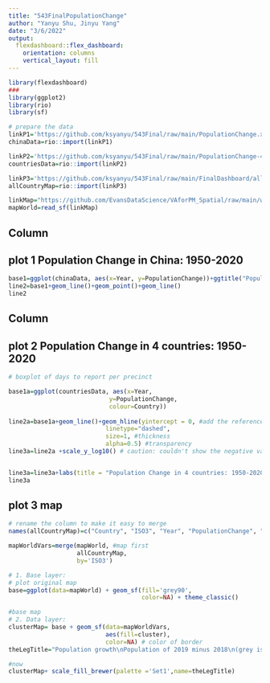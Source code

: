 ```yaml
---
title: "543FinalPopulationChange"
author: "Yanyu Shu, Jinyu Yang"
date: "3/6/2022"
output: 
  flexdashboard::flex_dashboard:
    orientation: columns
    vertical_layout: fill
---
```


```r
library(flexdashboard)
###
library(ggplot2)
library(rio)
library(sf)
```

```r
# prepare the data
linkP1='https://github.com/ksyanyu/543Final/raw/main/PopulationChange.xlsx'
chinaData=rio::import(linkP1)

linkP2='https://github.com/ksyanyu/543Final/raw/main/PopulationChange-4countries.xlsx'
countriesData=rio::import(linkP2)

linkP3='https://github.com/ksyanyu/543Final/raw/main/FinalDashboard/all2019ForDashboard.xlsx'
allCountryMap=rio::import(linkP3)

linkMap="https://github.com/EvansDataScience/VAforPM_Spatial/raw/main/worldMap.geojson" 
mapWorld=read_sf(linkMap)
```



Column {data-width=350}
-----------------------------------------------------------------------
## plot 1 Population Change in China: 1950-2020

```r
base1=ggplot(chinaData, aes(x=Year, y=PopulationChange))+ggtitle("Population Change in China: 1950-2020")
line2=base1+geom_line()+geom_point()+geom_line()
line2
```


Column {data-width=350}
-----------------------------------------------------------------------

## plot 2 Population Change in 4 countries: 1950-2020

```r
# boxplot of days to report per precinct

base1a=ggplot(countriesData, aes(x=Year,
                            y=PopulationChange,
                            colour=Country))
                                            
line2a=base1a+geom_line()+geom_hline(yintercept = 0, #add the reference line: where
                           linetype="dashed", 
                           size=1, #thickness
                           alpha=0.5) #transparency
line3a=line2a +scale_y_log10() # caution: couldn't show the negative values but it's all about interpreting


line3a=line3a+labs(title = "Population Change in 4 countries: 1950-2020", subtitle = "(in log10 scale)", caption = "*From 2010, Japan's population growth became nagative")
line3a
```



## plot 3 map

```r
# rename the column to make it easy to merge
names(allCountryMap)=c("Country", "ISO3", "Year", "PopulationChange", "cluster")

mapWorldVars=merge(mapWorld, #map first
                   allCountryMap, 
                   by='ISO3') 

# 1. Base layer: 
# plot original map
base=ggplot(data=mapWorld) + geom_sf(fill='grey90',
                                     color=NA) + theme_classic()

#base map
# 2. Data layer:
clusterMap= base + geom_sf(data=mapWorldVars,
                           aes(fill=cluster),
                           color=NA) # color of border
theLegTitle="Population growth\nPopulation of 2019 minus 2018\n(grey is missing)"

#now
clusterMap+ scale_fill_brewer(palette ='Set1',name=theLegTitle)

```



